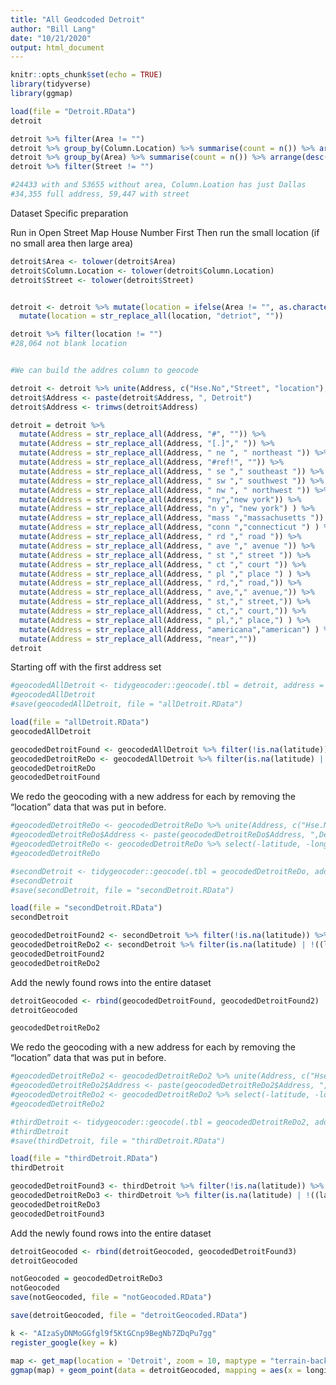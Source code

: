 ```yaml
---
title: "All Geodcoded Detroit"
author: "Bill Lang"
date: "10/21/2020"
output: html_document
---
```



```r
knitr::opts_chunk$set(echo = TRUE)
library(tidyverse)
library(ggmap)
```


```r
load(file = "Detroit.RData")
detroit

detroit %>% filter(Area != "")
detroit %>% group_by(Column.Location) %>% summarise(count = n()) %>% arrange(desc(count))
detroit %>% group_by(Area) %>% summarise(count = n()) %>% arrange(desc(count))
detroit %>% filter(Street != "")

#24433 with and 53655 without area, Column.Loation has just Dallas
#34,355 full address, 59,447 with street
```

Dataset Specific preparation

Run in Open Street Map
House Number First
Then run the small location (if no small area then large area)

```r
detroit$Area <- tolower(detroit$Area)
detroit$Column.Location <- tolower(detroit$Column.Location)
detroit$Street <- tolower(detroit$Street)


detroit <- detroit %>% mutate(location = ifelse(Area != "", as.character(Area), as.character(Column.Location))) %>% mutate(location = str_replace_all(location, "detroit", "")) %>%
  mutate(location = str_replace_all(location, "detriot", ""))

detroit %>% filter(location != "")
#28,064 not blank location


#We can build the addres column to geocode

detroit <- detroit %>% unite(Address, c("Hse.No","Street", "location"), sep = " ",remove = FALSE)
detroit$Address <- paste(detroit$Address, ", Detroit")
detroit$Address <- trimws(detroit$Address)

detroit = detroit %>% 
  mutate(Address = str_replace_all(Address, "#", "")) %>% 
  mutate(Address = str_replace_all(Address, "[.]"," ")) %>%
  mutate(Address = str_replace_all(Address, " ne ", " northeast ")) %>% 
  mutate(Address = str_replace_all(Address, "#ref!", "")) %>% 
  mutate(Address = str_replace_all(Address, " se "," southeast ")) %>% 
  mutate(Address = str_replace_all(Address, " sw "," southwest ")) %>% 
  mutate(Address = str_replace_all(Address, " nw ", " northwest ")) %>% 
  mutate(Address = str_replace_all(Address, "ny","new york")) %>% 
  mutate(Address = str_replace_all(Address, "n y", "new york") ) %>% 
  mutate(Address = str_replace_all(Address, "mass ","massachusetts ")) %>% 
  mutate(Address = str_replace_all(Address, "conn ","connecticut ") ) %>% 
  mutate(Address = str_replace_all(Address, " rd "," road ")) %>% 
  mutate(Address = str_replace_all(Address, " ave "," avenue ")) %>% 
  mutate(Address = str_replace_all(Address, " st "," street ")) %>% 
  mutate(Address = str_replace_all(Address, " ct "," court ")) %>%
  mutate(Address = str_replace_all(Address, " pl "," place ") ) %>%
  mutate(Address = str_replace_all(Address, " rd,"," road,")) %>% 
  mutate(Address = str_replace_all(Address, " ave,"," avenue,")) %>% 
  mutate(Address = str_replace_all(Address, " st,"," street,")) %>% 
  mutate(Address = str_replace_all(Address, " ct,"," court,")) %>%
  mutate(Address = str_replace_all(Address, " pl,"," place,") ) %>%
  mutate(Address = str_replace_all(Address, "americana","american") ) %>%
  mutate(Address = str_replace_all(Address, "near",""))
detroit
```

Starting off with the first address set

```r
#geocodedAllDetroit <- tidygeocoder::geocode(.tbl = detroit, address = Address, method = "osm", lat = latitude, long = longitude)
#geocodedAllDetroit
#save(geocodedAllDetroit, file = "allDetroit.RData")

```

```r
load(file = "allDetroit.RData")
geocodedAllDetroit
```

```r
geocodedDetroitFound <- geocodedAllDetroit %>% filter(!is.na(latitude)) %>% filter( ((latitude > 42 & latitude < 43) & (longitude > -84 & longitude < -82)) )
geocodedDetroitReDo <- geocodedAllDetroit %>% filter(is.na(latitude) | !((latitude > 42 & latitude < 43) & (longitude > -84 & longitude < -82)) )
geocodedDetroitReDo
geocodedDetroitFound 
```

We redo the geocoding with a new address for each by removing the "location" data that was put in before.

```r
#geocodedDetroitReDo <- geocodedDetroitReDo %>% unite(Address, c("Hse.No","Street"), sep = " ",remove = FALSE)
#geocodedDetroitReDo$Address <- paste(geocodedDetroitReDo$Address, ",Detroit") 
#geocodedDetroitReDo <- geocodedDetroitReDo %>% select(-latitude, -longitude)
#geocodedDetroitReDo
```

```r
#secondDetroit <- tidygeocoder::geocode(.tbl = geocodedDetroitReDo, address = Address, method = "osm", lat = latitude, long = longitude)
#secondDetroit
#save(secondDetroit, file = "secondDetroit.RData")
```

```r
load(file = "secondDetroit.RData")
secondDetroit
```

```r
geocodedDetroitFound2 <- secondDetroit %>% filter(!is.na(latitude)) %>% filter( ((latitude > 42 & latitude < 43) & (longitude > -84 & longitude < -82)) )
geocodedDetroitReDo2 <- secondDetroit %>% filter(is.na(latitude) | !((latitude > 42 & latitude < 43) & (longitude > -84 & longitude < -82)) )
geocodedDetroitFound2
geocodedDetroitReDo2
```

Add the newly found rows into the entire dataset

```r
detroitGeocoded <- rbind(geocodedDetroitFound, geocodedDetroitFound2)
detroitGeocoded
```

```r
geocodedDetroitReDo2
```



We redo the geocoding with a new address for each by removing the "location" data that was put in before.

```r
#geocodedDetroitReDo2 <- geocodedDetroitReDo2 %>% unite(Address, c("Hse.No","Street"), sep = " ",remove = FALSE)
#geocodedDetroitReDo2$Address <- paste(geocodedDetroitReDo2$Address, ",Michigan") 
#geocodedDetroitReDo2 <- geocodedDetroitReDo2 %>% select(-latitude, -longitude)
#geocodedDetroitReDo2
```

```r
#thirdDetroit <- tidygeocoder::geocode(.tbl = geocodedDetroitReDo2, address = Address, method = "osm", lat = latitude, long = longitude)
#thirdDetroit
#save(thirdDetroit, file = "thirdDetroit.RData")
```

```r
load(file = "thirdDetroit.RData")
thirdDetroit
```

```r
geocodedDetroitFound3 <- thirdDetroit %>% filter(!is.na(latitude)) %>% filter( ((latitude > 42 & latitude < 43) & (longitude > -84 & longitude < -82)) )
geocodedDetroitReDo3 <- thirdDetroit %>% filter(is.na(latitude) | !((latitude > 42 & latitude < 43) & (longitude > -84 & longitude < -82)) )
geocodedDetroitReDo3
geocodedDetroitFound3
```

Add the newly found rows into the entire dataset

```r
detroitGeocoded <- rbind(detroitGeocoded, geocodedDetroitFound3)
detroitGeocoded
```

```r
notGeocoded = geocodedDetroitReDo3
notGeocoded
save(notGeocoded, file = "notGeocoded.RData")
```

```r
save(detroitGeocoded, file = "detroitGeocoded.RData")
```



```r
k <- "AIzaSyDNMoGGfgl9f5KtGCnp9BegNb7ZDqPu7gg"
register_google(key = k)
```


```r
map <- get_map(location = 'Detroit', zoom = 10, maptype = "terrain-background", source = 'google', color = 'color')
ggmap(map) + geom_point(data = detroitGeocoded, mapping = aes(x = longitude, y = latitude, color = factor(location)), size = 0.1) + theme(legend.position = "none")
```

